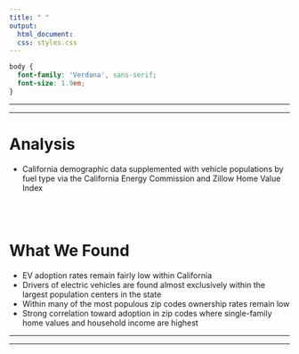 ```yaml
---
title: " "
output:
  html_document:
  css: styles.css
---
```

  
```css
body {
  font-family: 'Verdana', sans-serif;
  font-size: 1.9em; 
}


```

-----------------------------------------------------------------------

-----------------------------------------------------------------------

  
# Analysis
- California demographic data supplemented with vehicle populations by fuel type via the California Energy Commission and Zillow Home Value Index

<br>
<br>

# What We Found
- EV adoption rates remain fairly low within California
- Drivers of electric vehicles are found almost exclusively within the largest population centers in the state
- Within many of the most populous zip codes ownership rates remain low
- Strong correlation toward adoption in zip codes where single-family home values and household income are highest


-----------------------------------------------------------------------

-----------------------------------------------------------------------
